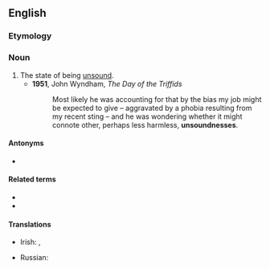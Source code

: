 ==English==

===Etymology===
{{suffix|en|unsound|ness}}

===Noun===
{{en-noun|~|es}}

# The state of being [[unsound]].
#* '''1951''', John Wyndham, ''The Day of the Triffids''
#*: Most likely he was accounting for that by the bias my job might be expected to give – aggravated by a phobia resulting from my recent sting – and he was wondering whether it might connote other, perhaps less harmless, '''unsoundnesses'''.

====Antonyms====
* {{l|en|soundness}}

====Related terms====
* {{l|en|sound}}
* {{l|en|unsound}}

====Translations====
{{trans-top|the state of being unsound}}
* Irish: {{t|ga|fabht|m}}, {{t|ga|fabhtacht|f}}
{{trans-mid}}
* Russian: {{t+|ru|несостоя́тельность|f}}
{{trans-bottom}}